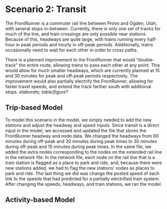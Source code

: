 # Scenario 2: Transit

The FrontRunner is a commuter rail line between Provo and Ogden, Utah, with several stops in-between.
Currently, there is only one set of tracks for much of the line, and train crossings are only possible near stations.
Because of this, headways are quite large, with trains running every half-hour in peak periods and hourly in off-peak periods.
Additionally, trains occasionally need to wait for each other in order to cross paths.

There is a planned improvement to the FrontRunner that would "double-track" the entire route, allowing trains to pass each other at any point.
This would allow for much smaller headways, which are currently planned at 15 and 30 minutes for peak and off-peak periods respectively.
The improvement would also partially electrify the FrontRunner, allowing for faster travel speeds, and extend the track farther south with additional stops.
*elaborate; table/figure?*

## Trip-based Model

To model this scenario in the \acr{WFRC} model, we simply needed to add the new stations and adjust the headway and speed inputs. 
Since transit is a direct input in the \acr{WFRC} model, we accessed and updated the file that stores the FrontRunner headway and node data. 
We changed the headways from 60 minutes during off-peak and 30 minutes during peak times to 30 minutes during off-peak and 15 minutes during peak times.
In the same file, we added the extra nodes corresponding to the nodes on the extended rail line in the network file.
In the network file, each node on the rail line that is a train station is flagged as a place to park and ride, and, because there were new stations added, we had to flag the new stations' nodes as places to park and ride.
The last thing we did was change the posted speed of each link to the speeds that \acr{WFRC} had predicted for a partially electrified train system. 
After changing the speeds, headways, and train stations, we ran the model.

## Activity-based Model

